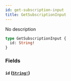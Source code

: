 ```yaml
---
id: get-subscription-input
title: GetSubscriptionInput
---
```


No description

```graphql
type GetSubscriptionInput {
  id: String!
}
```

### Fields

#### `id` ([`String!`](/docs/graphql/scalars/string))
